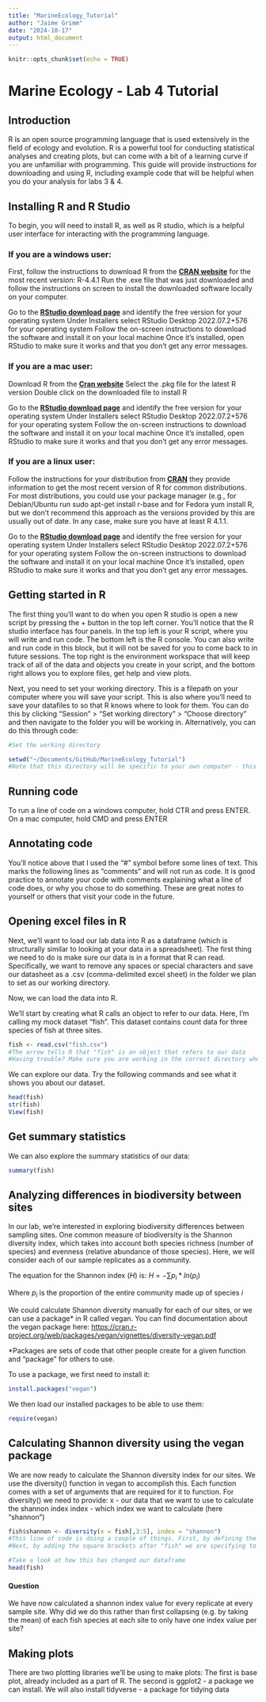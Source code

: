 ```yaml
---
title: "MarineEcology_Tutorial"
author: "Jaime Grimm"
date: "2024-10-17"
output: html_document
---
```


```r
knitr::opts_chunk$set(echo = TRUE)
```

# Marine Ecology - Lab 4 Tutorial

## Introduction

R is an open source programming language that is used extensively in the field of ecology and evolution. R is a powerful tool for conducting statistical analyses and creating plots, but can come with a bit of a learning curve if you are unfamiliar with programming. This guide will provide instructions for downloading and using R, including example code that will be helpful when you do your analysis for labs 3 & 4.

## Installing R and R Studio

To begin, you will need to install R, as well as R studio, which is a helpful user interface for interacting with the programming language.

### If you are a windows user:

First, follow the instructions to download R from the [**CRAN website**](https://cran.r-project.org/bin/windows/base/) for the most recent version: R-4.4.1 Run the .exe file that was just downloaded and follow the instructions on screen to install the downloaded software locally on your computer.

Go to the [**RStudio download page**](https://www.rstudio.com/products/rstudio/download/#download) and identify the free version for your operating system Under Installers select RStudio Desktop 2022.07.2+576 for your operating system Follow the on-screen instructions to download the software and install it on your local machine Once it's installed, open RStudio to make sure it works and that you don't get any error messages.

### If you are a mac user:

Download R from the [**Cran website**](https://cran.r-project.org/bin/macosx/) Select the .pkg file for the latest R version Double click on the downloaded file to install R

Go to the [**RStudio download page**](https://www.rstudio.com/products/rstudio/download/#download) and identify the free version for your operating system Under Installers select RStudio Desktop 2022.07.2+576 for your operating system Follow the on-screen instructions to download the software and install it on your local machine Once it's installed, open RStudio to make sure it works and that you don't get any error messages.

### If you are a linux user:

Follow the instructions for your distribution from [**CRAN**](https://cloud.r-project.org/bin/linux/) they provide information to get the most recent version of R for common distributions. For most distributions, you could use your package manager (e.g., for Debian/Ubuntu run sudo apt-get install r-base and for Fedora yum install R, but we don't recommend this approach as the versions provided by this are usually out of date. In any case, make sure you have at least R 4.1.1.

Go to the [**RStudio download page**](https://www.rstudio.com/products/rstudio/download/#download) and identify the free version for your operating system Under Installers select RStudio Desktop 2022.07.2+576 for your operating system Follow the on-screen instructions to download the software and install it on your local machine Once it's installed, open RStudio to make sure it works and that you don't get any error messages.

## Getting started in R

The first thing you'll want to do when you open R studio is open a new script by pressing the + button in the top left corner. You'll notice that the R studio interface has four panels. In the top left is your R script, where you will write and run code. The bottom left is the R console. You can also write and run code in this block, but it will not be saved for you to come back to in future sessions. The top right is the environment workspace that will keep track of all of the data and objects you create in your script, and the bottom right allows you to explore files, get help and view plots.

Next, you need to set your working directory. This is a filepath on your computer where you will save your script. This is also where you'll need to save your datafiles to so that R knows where to look for them. You can do this by clicking "Session" \> "Set working directory" \> "Choose directory" and then navigate to the folder you will be working in. Alternatively, you can do this through code:

```r
#Set the working directory

setwd("~/Documents/GitHub/MarineEcology_Tutorial") 
#Note that this directory will be specific to your own computer - this is just an example.
```

## Running code

To run a line of code on a windows computer, hold CTR and press ENTER. On a mac computer, hold CMD and press ENTER

## Annotating code

You'll notice above that I used the "\#" symbol before some lines of text. This marks the following lines as "comments" and will not run as code. It is good practice to annotate your code with comments explaining what a line of code does, or why you chose to do something. These are great notes to yourself or others that visit your code in the future.

## Opening excel files in R

Next, we'll want to load our lab data into R as a dataframe (which is structurally similar to looking at your data in a spreadsheet). The first thing we need to do is make sure our data is in a format that R can read. Specifically, we want to remove any spaces or special characters and save our datasheet as a .csv (comma-delimited excel sheet) in the folder we plan to set as our working directory.

Now, we can load the data into R.

We'll start by creating what R calls an object to refer to our data. Here, I'm calling my mock dataset "fish". This dataset contains count data for three species of fish at three sites.

```r
fish <- read.csv("fish.csv")
#The arrow tells R that "fish" is an object that refers to our data
#Having trouble? Make sure you are working in the correct directory where you have saved your data file
```

We can explore our data. Try the following commands and see what it shows you about our dataset.

```r
head(fish)
str(fish)
View(fish)
```

## Get summary statistics

We can also explore the summary statistics of our data:

```r
summary(fish)
```

## Analyzing differences in biodiversity between sites

In our lab, we're interested in exploring biodiversity differences between sampling sites. One common measure of biodiversity is the Shannon diversity index, which takes into account both species richness (number of species) and evenness (relative abundance of those species). Here, we will consider each of our sample replicates as a community.

The equation for the Shannon index ($H$) is: $H$ = $-\sum p_{i} * ln(p_{i})$

Where $p_i$ is the proportion of the entire community made up of species $i$

We could calculate Shannon diversity manually for each of our sites, or we can use a package\* in R called vegan. You can find documentation about the vegan package here: <https://cran.r-project.org/web/packages/vegan/vignettes/diversity-vegan.pdf>

\*Packages are sets of code that other people create for a given function and "package" for others to use.

To use a package, we first need to install it:

```r
install.packages("vegan")
```

We then load our installed packages to be able to use them:

```r
require(vegan)
```

## Calculating Shannon diversity using the vegan package

We are now ready to calculate the Shannon diversity index for our sites. We use the diversity() function in vegan to accomplish this. Each function comes with a set of arguments that are required for it to function. For diversity() we need to provide: x - our data that we want to use to calculate the shannon index index - which index we want to calculate (here "shannon")

```r
fish$shannon <- diversity(x = fish[,3:5], index = "shannon")
#This line of code is doing a couple of things. First, by defining the object "fish$shannon" we are creating a new column in our dataframe with the title "shannon" where our Shannon index results will be stored.
#Next, by adding the square brackets after "fish" we are specifying to the function that it should calculate the index using columns 3-5 in our dataframe, which correspond to the fish counts for each species

#Take a look at how this has changed our dataframe
head(fish)
```

#### Question

We have now calculated a shannon index value for every replicate at every sample site. Why did we do this rather than first collapsing (e.g. by taking the mean) of each fish species at each site to only have one index value per site?

## Making plots
There are two plotting libraries we'll be using to make plots: The first is base plot, already included as a part of R. The second is ggplot2 - a package we can install. We will also install tidyverse - a package for tidying data
